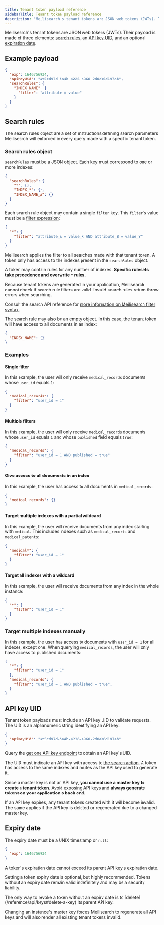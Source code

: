 ```yaml
---
title: Tenant token payload reference
sidebarTitle: Tenant token payload reference
description: "Meilisearch's tenant tokens are JSON web tokens (JWTs). Their payload is made of three elements: search rules, an API key UID, and an optional expiration date."
---
```


Meilisearch's tenant tokens are JSON web tokens (JWTs). Their payload is made of three elements: [search rules](#search-rules), an [API key UID](#api-key-uid), and an optional [expiration date](#expiry-date).

## Example payload

```json
{
  "exp": 1646756934,
  "apiKeyUid": "at5cd97d-5a4b-4226-a868-2d0eb6d197ab",
  "searchRules": {
    "INDEX_NAME": {
      "filter": "attribute = value"
    }
  }
}
```

## Search rules

The search rules object are a set of instructions defining search parameters Meilisearch will enforced in every query made with a specific tenant token.

### Search rules object

`searchRules` must be a JSON object. Each key must correspond to one or more indexes:

```json
{
  "searchRules": {
    "*": {},
    "INDEX_*": {},
    "INDEX_NAME_A": {}
  }
}
```

Each search rule object may contain a single `filter` key. This `filter`'s value must be a [filter expression](/learn/filtering_and_sorting/filter_expression_reference):

```json
{
  "*": {
    "filter": "attribute_A = value_X AND attribute_B = value_Y"
  }
}
```

Meilisearch applies the filter to all searches made with that tenant token. A token only has access to the indexes present in the `searchRules` object.

A token may contain rules for any number of indexes. **Specific rulesets take precedence and overwrite `*` rules.**

<Warning>
Because tenant tokens are generated in your application, Meilisearch cannot check if search rule filters are valid. Invalid search rules return throw errors when searching.

Consult the search API reference for [more information on Meilisearch filter syntax](/reference/api/search#filter).
</Warning>

The search rule may also be an empty object. In this case, the tenant token will have access to all documents in an index:

```json
{
  "INDEX_NAME": {}
}
```

### Examples

#### Single filter

In this example, the user will only receive `medical_records` documents whose `user_id` equals `1`:

```json
{
  "medical_records": {
    "filter": "user_id = 1"
  }
}
```

#### Multiple filters

In this example, the user will only receive `medical_records` documents whose `user_id` equals `1` and whose `published` field equals `true`:

```json
{
  "medical_records": {
    "filter": "user_id = 1 AND published = true"
  }
}
```

#### Give access to all documents in an index

In this example, the user has access to all documents in `medical_records`:

```json
{
  "medical_records": {}
}
```

#### Target multiple indexes with a partial wildcard

In this example, the user will receive documents from any index starting with `medical`. This includes indexes such as `medical_records` and `medical_patents`:

```json
{
  "medical*": {
    "filter": "user_id = 1"
  }
}
```

#### Target all indexes with a wildcard

In this example, the user will receive documents from any index in the whole instance:

```json
{
  "*": {
    "filter": "user_id = 1"
  }
}
```

### Target multiple indexes manually

In this example, the user has access to documents with `user_id = 1` for all indexes, except one. When querying `medical_records`, the user will only have access to published documents:

```json
{
  "*": {
    "filter": "user_id = 1"
  },
  "medical_records": {
    "filter": "user_id = 1 AND published = true",
  }
}
```

## API key UID

Tenant token payloads must include an API key UID to validate requests. The UID is an alphanumeric string identifying an API key:

```json
{
  "apiKeyUid": "at5cd97d-5a4b-4226-a868-2d0eb6d197ab"
}
```

Query the [get one API key endpoint](/reference/api/keys) to obtain an API key's UID.

The UID must indicate an API key with access to [the search action](/reference/api/keys#actions). A token has access to the same indexes and routes as the API key used to generate it.

Since a master key is not an API key, **you cannot use a master key to create a tenant token**. Avoid exposing API keys and **always generate tokens on your application's back end**.

<Warning>
If an API key expires, any tenant tokens created with it will become invalid. The same applies if the API key is deleted or regenerated due to a changed master key.
</Warning>

## Expiry date

The expiry date must be a UNIX timestamp or `null`:

```json
{
  "exp": 1646756934
}
```

A token's expiration date cannot exceed its parent API key's expiration date.

Setting a token expiry date is optional, but highly recommended. Tokens without an expiry date remain valid indefinitely and may be a security liability.

<Warning>
The only way to revoke a token without an expiry date is to [delete](/reference/api/keys#delete-a-key) its parent API key.

Changing an instance's master key forces Meilisearch to regenerate all API keys and will also render all existing tenant tokens invalid.
</Warning>
